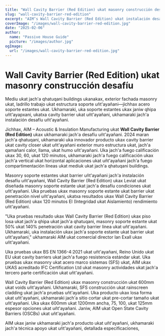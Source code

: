 ```yaml
---
title: "Wall Cavity Barrier (Red Edition) ukat masonry construcción desafíu"
slug: "wall-cavity-barrier-red-edition"
excerpt: "AIM’s Wall Cavity Barrier (Red Edition) ukat instalación desafíus uñt'ayañani masonry soporte estantes jach'a fuego protección uñt'ayañani."
coverImage: "/images/wall-cavity-barrier-red-edition.jpg"
date: "2025-02-06"
author:
  name: "Passive House Guide"
  picture: "/images/author.jpg"
ogImage:
  url: "/images/wall-cavity-barrier-red-edition.jpg"
---
```


# Wall Cavity Barrier (Red Edition) ukat masonry construcción desafíu

Mediu ukat jach'a qhatuqani buildings ukanakax, exterior fachada masonry ukat, ladrillo trabajo ukat estructura soporte uñt'ayañani—jichhax acero soporte estantes ukat. Ukhamaraki, uka soporte estantes ukax janiw qhipa uñt'ayapxani, ukatxa cavity barrier ukat uñt'ayañani, ukhamaraki jach'a instalación desafíu uñt'ayañani.

Jichhax, AIM – Acoustic & Insulation Manufacturing ukat **Wall Cavity Barrier (Red Edition)** ukax ukhamaraki jach'a desafíu uñt'ayañani. 2024 maran jach'a qhatuqani, ukhamaraki uka innovador producto ukax cavity barrier ukat cavity closer ukat uñt'ayañani exterior muro estructura ukat, jach'a qamañani calor, llama, ukat humo uñt'ayañani. Uka jach'a fuego calificación ukax 30, 60, ukat 120 minutos, ukhamaraki jach'a fuego calificación ukax jach'a vertical ukat horizontal aplicaciones ukat uñt'ayañani jach'a fuego compartimentación líneas ukat mediuk ukat jach'a qhatuqani buildings.

Masonry soporte estantes ukat barrier uñt'ayañani jach'a instalación desafíu uñt'ayañani, Wall Cavity Barrier (Red Edition) ukax Leviat ukat diseñada masonry soporte estante ukat jach'a desafíu condiciones ukat uñt'ayañani. Uka pruebas ukax masonry soporte estante ukat barrier ukat penetración nivel uñt'ayañani, ukatxa resultados ukax Wall Cavity Barrier (Red Edition) ukax 120 minutos EI (Integridad ukat Aislamiento) rendimiento uñt'ayañani.

"Uka pruebas resultado ukax Wall Cavity Barrier (Red Edition) ukax piso losa ukat jach'a qhipa ukat jach'a qhatuqani, masonry soporte estante ukat 50% ukat 140% penetración ukat cavity barrier línea ukat uñt'ayañani. Ukhamaraki, uka instalación ukax jach'a soporte estante ukat barrier ukat uñt'ayañani," ukhamaraki AIM ukat comercial director Ian Exall ukax uñt'ayañani.

Uka pruebas ukax BS EN 1366-4:2021 ukat uñt'ayañani, Reino Unido ukat EU ukat cavity barriers ukat jach'a fuego resistencia estándar ukat. Uka pruebas ukax masonry ukat acero marco sistemas (SFS) ukat, AIM ukax UKAS acreditado IFC Certification Ltd ukat masonry actividades ukat jach'a tercero parte certificación ukat uñt'ayañani.

Wall Cavity Barrier (Red Edition) ukax masonry construcción ukat 600mm ukat voids uñt'ayañani. Ukhamaraki, SFS construcción ukat rainscreen cladding ukat jach'a pruebas uñt'ayañani. Uka producto ukax losa forma ukat uñt'ayañani, ukhamaraki jach'a sitio cortar ukat pre-cortar tamaño ukat uñt'ayañani. Uka ukax 600mm ukat 1200mm ancha, 75, 100, ukat 125mm espesor opciones ukat uñt'ayañani. Janiw, AIM ukat Open State Cavity Barriers (OSCBs) ukat uñt'ayañani.

AIM ukax janiw ukhamaraki jach'a producto ukat uñt'ayañani, ukhamaraki jach'a técnica apoyo ukat uñt'ayañani, detallada especificaciones,
